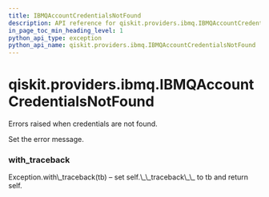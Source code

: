 ```yaml
---
title: IBMQAccountCredentialsNotFound
description: API reference for qiskit.providers.ibmq.IBMQAccountCredentialsNotFound
in_page_toc_min_heading_level: 1
python_api_type: exception
python_api_name: qiskit.providers.ibmq.IBMQAccountCredentialsNotFound
---
```


# qiskit.providers.ibmq.IBMQAccountCredentialsNotFound

<Class id="qiskit.providers.ibmq.IBMQAccountCredentialsNotFound" isDedicatedPage={true} github="https://github.com/qiskit/qiskit-ibmq-provider/tree/stable/0.12/qiskit/providers/ibmq/exceptions.py" signature="IBMQAccountCredentialsNotFound(*message)" modifiers="exception">
  Errors raised when credentials are not found.

  Set the error message.

  ### with\_traceback

  <Function id="qiskit.providers.ibmq.IBMQAccountCredentialsNotFound.with_traceback" signature="with_traceback()">
    Exception.with\_traceback(tb) – set self.\_\_traceback\_\_ to tb and return self.
  </Function>
</Class>

